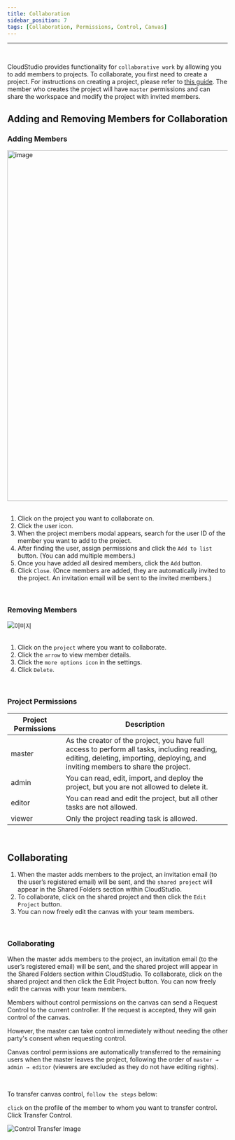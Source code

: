 ```yaml
---
title: Collaboration
sidebar_position: 7
tags: [Collaboration, Permissions, Control, Canvas]
---
```



<hr />
<br />

CloudStudio provides functionality for `collaborative work` by allowing you to add members to projects.
To collaborate, you first need to create a project.
For instructions on creating a project, please refer to [this guide](/docs/start/create-project).
The member who creates the project will have `master` permissions and can share the workspace and modify
the project with invited members.

## Adding and Removing Members for Collaboration

### Adding Members

<div className={styles.imgWrap}>
    <img src={collaboration02} width="800px" alt="image" />
</div>

<br />

1. Click on the project you want to collaborate on.
2. Click the user icon.
3. When the project members modal appears, search for the user ID of the member you want to add to the project.
4. After finding the user, assign permissions and click the `Add to list` button. (You can add multiple members.)
5. Once you have added all desired members, click the `Add` button.
6. Click `Close`. (Once members are added, they are automatically invited to the project. An invitation email will be sent to the invited members.)

<br />

### Removing Members

<div className={styles.imgWrap}>
    <img src={collaboration03} alt="이미지" />
</div>

<br />

1. Click on the `project` where you want to collaborate.
2. Click the `arrow` to view member details.
3. Click the `more options icon` in the settings.
4. Click `Delete`.

<br />

### Project Permissions

| Project Permissions | Description                                                                                                                                                                      |
| ------------------- | -------------------------------------------------------------------------------------------------------------------------------------------------------------------------------- |
| master              | As the creator of the project, you have full access to perform all tasks, including reading, editing, deleting, importing, deploying, and inviting members to share the project. |
| admin               | You can read, edit, import, and deploy the project, but you are not allowed to delete it.                                                                                        |
| editor              | You can read and edit the project, but all other tasks are not allowed.                                                                                                          |
| viewer              | Only the project reading task is allowed.                                                                                                                                        |

<br />

## Collaborating

1. When the master adds members to the project, an invitation email (to the user’s registered email) will be sent, and the `shared project` will appear in the Shared Folders section within CloudStudio.
2. To collaborate, click on the shared project and then click the `Edit Project` button.
3. You can now freely edit the canvas with your team members.

<br />

### Collaborating

When the master adds members to the project, an invitation email (to the user’s registered email) will be sent,
and the shared project will appear in the Shared Folders section within CloudStudio.
To collaborate, click on the shared project and then click the Edit Project button.
You can now freely edit the canvas with your team members.

<p />

Members without control permissions on the canvas can send a <highlight color="#206FD6">Request Control</highlight>
to the current controller. If the request is accepted, they will gain control of the canvas.

<admonition>
    <p>
        However, the master can take control immediately without needing the
        other party's consent when requesting control.
    </p>
</admonition>

<p />

Canvas control permissions are automatically transferred to the remaining users when the master leaves the project,
following the order of `master → admin → editor` (viewers are excluded as they do not have editing rights).

<br />

To transfer canvas control, `follow the steps` below:

`click` on the profile of the member to whom you want to transfer control.
Click Transfer Control.

<div className={styles.imgWrap}>
    <img src={collaboration01} alt="Control Transfer Image" />
</div>
